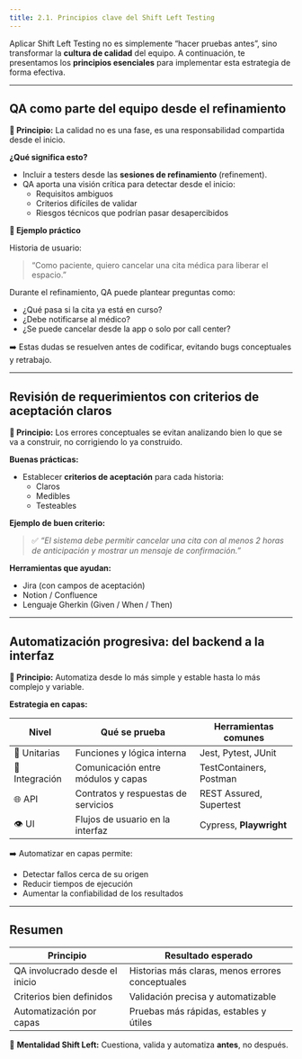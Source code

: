 ```yaml
---
title: 2.1. Principios clave del Shift Left Testing
---
```



Aplicar Shift Left Testing no es simplemente “hacer pruebas antes”, sino transformar la **cultura de calidad** del equipo. A continuación, te presentamos los **principios esenciales** para implementar esta estrategia de forma efectiva.

---

## QA como parte del equipo desde el refinamiento

**🔑 Principio:** La calidad no es una fase, es una responsabilidad compartida desde el inicio.

**¿Qué significa esto?**

- Incluir a testers desde las **sesiones de refinamiento** (refinement).
- QA aporta una visión crítica para detectar desde el inicio:
  - Requisitos ambiguos
  - Criterios difíciles de validar
  - Riesgos técnicos que podrían pasar desapercibidos

**🧩 Ejemplo práctico**

Historia de usuario:

> “Como paciente, quiero cancelar una cita médica para liberar el espacio.”

Durante el refinamiento, QA puede plantear preguntas como:

- ¿Qué pasa si la cita ya está en curso?
- ¿Debe notificarse al médico?
- ¿Se puede cancelar desde la app o solo por call center?

➡️ Estas dudas se resuelven antes de codificar, evitando bugs conceptuales y retrabajo.

---

## Revisión de requerimientos con criterios de aceptación claros

**🔑 Principio:** Los errores conceptuales se evitan analizando bien lo que se va a construir, no corrigiendo lo ya construido.

**Buenas prácticas:**

- Establecer **criterios de aceptación** para cada historia:
  - Claros
  - Medibles
  - Testeables

**Ejemplo de buen criterio:**

> ✅ *“El sistema debe permitir cancelar una cita con al menos 2 horas de anticipación y mostrar un mensaje de confirmación.”*

**Herramientas que ayudan:**

- Jira (con campos de aceptación)
- Notion / Confluence
- Lenguaje Gherkin (Given / When / Then)

---

## Automatización progresiva: del backend a la interfaz

**🔑 Principio:** Automatiza desde lo más simple y estable hasta lo más complejo y variable.

**Estrategia en capas:**

| Nivel          | Qué se prueba                          | Herramientas comunes        |
| -------------- | -------------------------------------- | --------------------------- |
| 🧱 Unitarias   | Funciones y lógica interna              | Jest, Pytest, JUnit         |
| 🔗 Integración | Comunicación entre módulos y capas      | TestContainers, Postman     |
| 🌐 API         | Contratos y respuestas de servicios     | REST Assured, Supertest     |
| 👁️ UI         | Flujos de usuario en la interfaz        | Cypress, **Playwright**     |

➡️ Automatizar en capas permite:

- Detectar fallos cerca de su origen
- Reducir tiempos de ejecución
- Aumentar la confiabilidad de los resultados

---

## Resumen

| Principio                       | Resultado esperado                          |
| ------------------------------ | ------------------------------------------- |
| QA involucrado desde el inicio | Historias más claras, menos errores conceptuales |
| Criterios bien definidos       | Validación precisa y automatizable          |
| Automatización por capas       | Pruebas más rápidas, estables y útiles      |

💬 **Mentalidad Shift Left:** Cuestiona, valida y automatiza **antes**, no después.

<DocsRating />